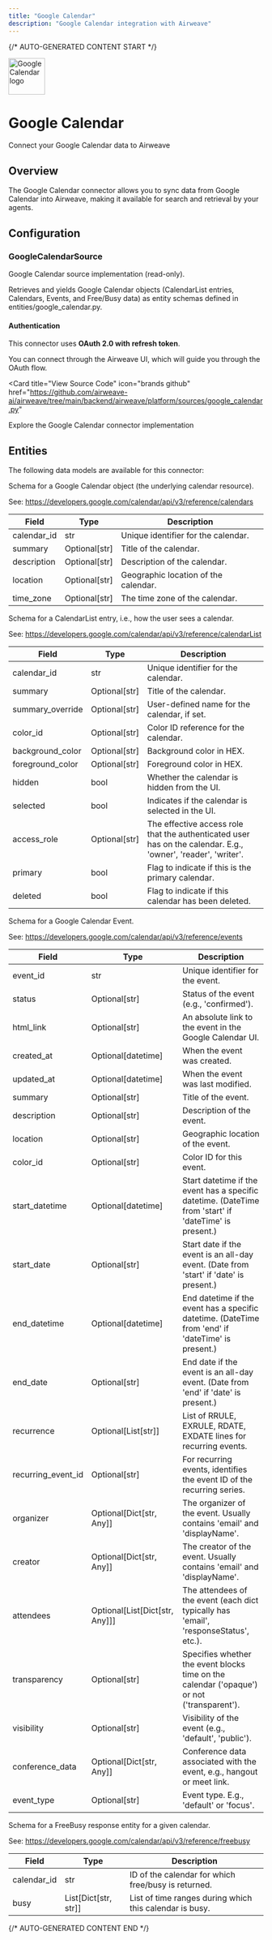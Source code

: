 ```yaml
---
title: "Google Calendar"
description: "Google Calendar integration with Airweave"
---
```


{/* AUTO-GENERATED CONTENT START */}



<div className="connector-header">
  <img src="icon.svg" alt="Google Calendar logo" width="72" height="72" className="connector-icon" />
  <div className="connector-info">
    <h1>Google Calendar</h1>
    <p>Connect your Google Calendar data to Airweave</p>
  </div>
</div>

## Overview

The Google Calendar connector allows you to sync data from Google Calendar into Airweave, making it available for search and retrieval by your agents.

## Configuration


### GoogleCalendarSource

Google Calendar source implementation (read-only).

Retrieves and yields Google Calendar objects (CalendarList entries,
Calendars, Events, and Free/Busy data) as entity schemas defined in
entities/google_calendar.py.

#### Authentication

This connector uses **OAuth 2.0 with refresh token**.

You can connect through the Airweave UI, which will guide you through the OAuth flow.


<Card
  title="View Source Code"
  icon="brands github"
  href="https://github.com/airweave-ai/airweave/tree/main/backend/airweave/platform/sources/google_calendar.py"
>
  Explore the Google Calendar connector implementation
</Card>

## Entities

The following data models are available for this connector:

<Accordion title="GoogleCalendarCalendarEntity">

Schema for a Google Calendar object (the underlying calendar resource).

See: https://developers.google.com/calendar/api/v3/reference/calendars

| Field | Type | Description |
|-------|------|-------------|
| calendar_id | str | Unique identifier for the calendar. |
| summary | Optional[str] | Title of the calendar. |
| description | Optional[str] | Description of the calendar. |
| location | Optional[str] | Geographic location of the calendar. |
| time_zone | Optional[str] | The time zone of the calendar. |

</Accordion>
<Accordion title="GoogleCalendarListEntity">

Schema for a CalendarList entry, i.e., how the user sees a calendar.

See: https://developers.google.com/calendar/api/v3/reference/calendarList

| Field | Type | Description |
|-------|------|-------------|
| calendar_id | str | Unique identifier for the calendar. |
| summary | Optional[str] | Title of the calendar. |
| summary_override | Optional[str] | User-defined name for the calendar, if set. |
| color_id | Optional[str] | Color ID reference for the calendar. |
| background_color | Optional[str] | Background color in HEX. |
| foreground_color | Optional[str] | Foreground color in HEX. |
| hidden | bool | Whether the calendar is hidden from the UI. |
| selected | bool | Indicates if the calendar is selected in the UI. |
| access_role | Optional[str] | The effective access role that the authenticated user has on the calendar. E.g., 'owner', 'reader', 'writer'. |
| primary | bool | Flag to indicate if this is the primary calendar. |
| deleted | bool | Flag to indicate if this calendar has been deleted. |

</Accordion>
<Accordion title="GoogleCalendarEventEntity">

Schema for a Google Calendar Event.

See: https://developers.google.com/calendar/api/v3/reference/events

| Field | Type | Description |
|-------|------|-------------|
| event_id | str | Unique identifier for the event. |
| status | Optional[str] | Status of the event (e.g., 'confirmed'). |
| html_link | Optional[str] | An absolute link to the event in the Google Calendar UI. |
| created_at | Optional[datetime] | When the event was created. |
| updated_at | Optional[datetime] | When the event was last modified. |
| summary | Optional[str] | Title of the event. |
| description | Optional[str] | Description of the event. |
| location | Optional[str] | Geographic location of the event. |
| color_id | Optional[str] | Color ID for this event. |
| start_datetime | Optional[datetime] | Start datetime if the event has a specific datetime. (DateTime from 'start' if 'dateTime' is present.) |
| start_date | Optional[str] | Start date if the event is an all-day event. (Date from 'start' if 'date' is present.) |
| end_datetime | Optional[datetime] | End datetime if the event has a specific datetime. (DateTime from 'end' if 'dateTime' is present.) |
| end_date | Optional[str] | End date if the event is an all-day event. (Date from 'end' if 'date' is present.) |
| recurrence | Optional[List[str]] | List of RRULE, EXRULE, RDATE, EXDATE lines for recurring events. |
| recurring_event_id | Optional[str] | For recurring events, identifies the event ID of the recurring series. |
| organizer | Optional[Dict[str, Any]] | The organizer of the event. Usually contains 'email' and 'displayName'. |
| creator | Optional[Dict[str, Any]] | The creator of the event. Usually contains 'email' and 'displayName'. |
| attendees | Optional[List[Dict[str, Any]]] | The attendees of the event (each dict typically has 'email', 'responseStatus', etc.). |
| transparency | Optional[str] | Specifies whether the event blocks time on the calendar ('opaque') or not ('transparent'). |
| visibility | Optional[str] | Visibility of the event (e.g., 'default', 'public'). |
| conference_data | Optional[Dict[str, Any]] | Conference data associated with the event, e.g., hangout or meet link. |
| event_type | Optional[str] | Event type. E.g., 'default' or 'focus'. |

</Accordion>
<Accordion title="GoogleCalendarFreeBusyEntity">

Schema for a FreeBusy response entity for a given calendar.

See: https://developers.google.com/calendar/api/v3/reference/freebusy

| Field | Type | Description |
|-------|------|-------------|
| calendar_id | str | ID of the calendar for which free/busy is returned. |
| busy | List[Dict[str, str]] | List of time ranges during which this calendar is busy. |

</Accordion>




{/* AUTO-GENERATED CONTENT END */}
